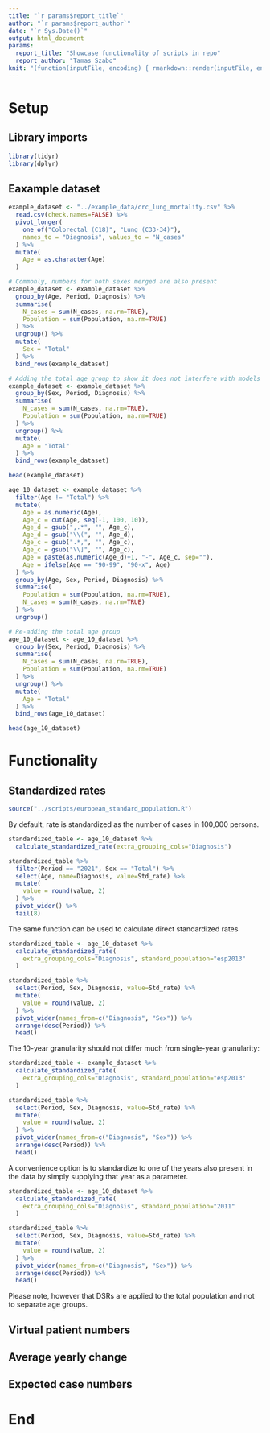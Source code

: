 ```yaml
---
title: "`r params$report_title`"
author: "`r params$report_author`"
date: "`r Sys.Date()`"
output: html_document
params:
  report_title: "Showcase functionality of scripts in repo"
  report_author: "Tamas Szabo"
knit: "(function(inputFile, encoding) { rmarkdown::render(inputFile, encoding = encoding, output_file = file.path(dirname(dirname(inputFile)),'reports',paste(substr(basename(inputFile),1,nchar(basename(inputFile))-4),'_',Sys.Date(),'.html',sep=''))) })"
---
```


# Setup

## Library imports

```r
library(tidyr)
library(dplyr)
```

## Eaxample dataset

```r
example_dataset <- "../example_data/crc_lung_mortality.csv" %>%
  read.csv(check.names=FALSE) %>%
  pivot_longer(
    one_of("Colorectal (C18)", "Lung (C33-34)"),
    names_to = "Diagnosis", values_to = "N_cases"
  ) %>%
  mutate(
    Age = as.character(Age)
  )

# Commonly, numbers for both sexes merged are also present
example_dataset <- example_dataset %>%
  group_by(Age, Period, Diagnosis) %>%
  summarise(
    N_cases = sum(N_cases, na.rm=TRUE),
    Population = sum(Population, na.rm=TRUE)
  ) %>%
  ungroup() %>%
  mutate(
    Sex = "Total"
  ) %>%
  bind_rows(example_dataset)

# Adding the total age group to show it does not interfere with models
example_dataset <- example_dataset %>%
  group_by(Sex, Period, Diagnosis) %>%
  summarise(
    N_cases = sum(N_cases, na.rm=TRUE),
    Population = sum(Population, na.rm=TRUE)
  ) %>%
  ungroup() %>%
  mutate(
    Age = "Total"
  ) %>%
  bind_rows(example_dataset)

head(example_dataset)
```

```r
age_10_dataset <- example_dataset %>%
  filter(Age != "Total") %>%
  mutate(
    Age = as.numeric(Age),
    Age_c = cut(Age, seq(-1, 100, 10)),
    Age_d = gsub(",.*", "", Age_c),
    Age_d = gsub("\\(", "", Age_d),
    Age_c = gsub(".*,", "", Age_c),
    Age_c = gsub("\\]", "", Age_c),
    Age = paste(as.numeric(Age_d)+1, "-", Age_c, sep=""),
    Age = ifelse(Age == "90-99", "90-x", Age)
  ) %>%
  group_by(Age, Sex, Period, Diagnosis) %>%
  summarise(
    Population = sum(Population, na.rm=TRUE),
    N_cases = sum(N_cases, na.rm=TRUE)
  ) %>%
  ungroup()

# Re-adding the total age group
age_10_dataset <- age_10_dataset %>%
  group_by(Sex, Period, Diagnosis) %>%
  summarise(
    N_cases = sum(N_cases, na.rm=TRUE),
    Population = sum(Population, na.rm=TRUE)
  ) %>%
  ungroup() %>%
  mutate(
    Age = "Total"
  ) %>%
  bind_rows(age_10_dataset)

head(age_10_dataset)
```

# Functionality

## Standardized rates

```r
source("../scripts/european_standard_population.R")
```

By default, rate is standardized as the number of cases in 100,000 persons.

```r
standardized_table <- age_10_dataset %>%
  calculate_standardized_rate(extra_grouping_cols="Diagnosis")

standardized_table %>%
  filter(Period == "2021", Sex == "Total") %>%
  select(Age, name=Diagnosis, value=Std_rate) %>%
  mutate(
    value = round(value, 2)
  ) %>%
  pivot_wider() %>%
  tail(8)
```

The same function can be used to calculate direct standardized rates

```r
standardized_table <- age_10_dataset %>%
  calculate_standardized_rate(
    extra_grouping_cols="Diagnosis", standard_population="esp2013"
  )

standardized_table %>%
  select(Period, Sex, Diagnosis, value=Std_rate) %>%
  mutate(
    value = round(value, 2)
  ) %>%
  pivot_wider(names_from=c("Diagnosis", "Sex")) %>%
  arrange(desc(Period)) %>%
  head()
```

The 10-year granularity should not differ much from single-year granularity:

```r
standardized_table <- example_dataset %>%
  calculate_standardized_rate(
    extra_grouping_cols="Diagnosis", standard_population="esp2013"
  )

standardized_table %>%
  select(Period, Sex, Diagnosis, value=Std_rate) %>%
  mutate(
    value = round(value, 2)
  ) %>%
  pivot_wider(names_from=c("Diagnosis", "Sex")) %>%
  arrange(desc(Period)) %>%
  head()
```

A convenience option is to standardize to one of the years also present in the data by simply supplying that year as a parameter.

```r
standardized_table <- age_10_dataset %>%
  calculate_standardized_rate(
    extra_grouping_cols="Diagnosis", standard_population="2011"
  )

standardized_table %>%
  select(Period, Sex, Diagnosis, value=Std_rate) %>%
  mutate(
    value = round(value, 2)
  ) %>%
  pivot_wider(names_from=c("Diagnosis", "Sex")) %>%
  arrange(desc(Period)) %>%
  head()
```

Please note, however that DSRs are applied to the total population and not to separate age groups.

## Virtual patient numbers

## Average yearly change

## Expected case numbers

# End